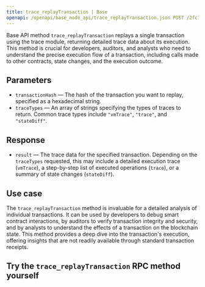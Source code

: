 ---
title: trace_replayTransaction | Base
openapi: /openapi/base_node_api/trace_replayTransaction.json POST /2fc1de7f08c0465f6a28e3c355e0cb14
---

Base API method `trace_replayTransaction` replays a single transaction using the trace module, returning detailed trace data about its execution. This method is crucial for developers, auditors, and analysts who need to understand the precise execution flow of a transaction, including calls made to other contracts, state changes, and the execution outcome.

## Parameters

* `transactionHash` — The hash of the transaction you want to replay, specified as a hexadecimal string.
* `traceTypes` — An array of strings specifying the types of traces to return. Common trace types include `"vmTrace"`, `"trace"`, and `"stateDiff"`.

## Response

* `result` — The trace data for the specified transaction. Depending on the `traceTypes` requested, this may include a detailed execution trace (`vmTrace`), a step-by-step list of executed operations (`trace`), or a summary of state changes (`stateDiff`).

## Use case

The `trace_replayTransaction` method is invaluable for a detailed analysis of individual transactions. It can be used by developers to debug smart contract interactions, by auditors to verify transaction integrity and security, and by analysts to understand the effects of a transaction on the blockchain state. This method provides a deep dive into the transaction's execution, offering insights that are not readily available through standard transaction receipts.

## Try the `trace_replayTransaction` RPC method yourself